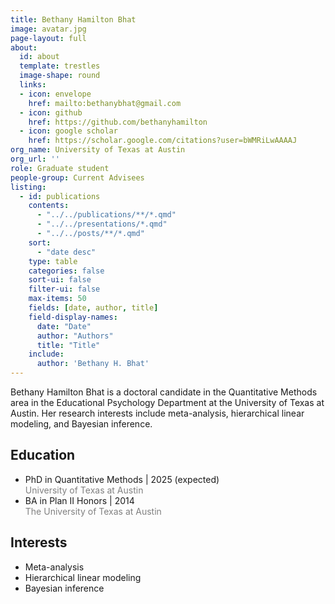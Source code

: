 ```yaml
---
title: Bethany Hamilton Bhat
image: avatar.jpg
page-layout: full
about:
  id: about
  template: trestles
  image-shape: round
  links:
  - icon: envelope
    href: mailto:bethanybhat@gmail.com
  - icon: github
    href: https://github.com/bethanyhamilton
  - icon: google scholar
    href: https://scholar.google.com/citations?user=bWMRiLwAAAAJ
org_name: University of Texas at Austin
org_url: ''
role: Graduate student
people-group: Current Advisees
listing:
  - id: publications
    contents: 
      - "../../publications/**/*.qmd"
      - "../../presentations/*.qmd"
      - "../../posts/**/*.qmd"
    sort: 
      - "date desc"
    type: table
    categories: false
    sort-ui: false
    filter-ui: false
    max-items: 50
    fields: [date, author, title]
    field-display-names:
      date: "Date"
      author: "Authors"
      title: "Title"
    include: 
      author: 'Bethany H. Bhat'
---
```


:::::{#about}

Bethany Hamilton Bhat is a doctoral candidate in the Quantitative Methods area in the Educational Psychology Department at the University of Texas at Austin. Her research interests include meta-analysis, hierarchical linear modeling, and Bayesian inference. 

::::{.grid}

::: {.g-col-6}

## Education

- PhD in Quantitative Methods | 2025 (expected) <br> [University of Texas at Austin]{style='color:gray;'}
- BA in Plan II Honors | 2014 <br> [The University of Texas at Austin]{style='color:gray;'}

:::

::: {.g-col-6}

## Interests

- Meta-analysis
- Hierarchical linear modeling
- Bayesian inference

:::

::::

:::::
